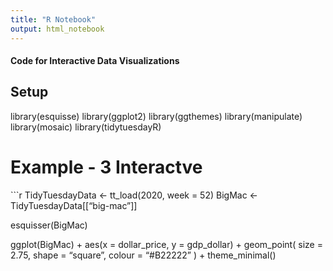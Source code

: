 ---
title: "R Notebook"
output: html_notebook
---
#### Code for Interactive Data Visualizations 

## Setup 
library(esquisse)
library(ggplot2)
library(ggthemes)
library(manipulate)
library(mosaic)
library(tidytuesdayR)

#####################
# Example - 3 Interactve
#####################
```{r}
TidyTuesdayData <- tt_load(2020, week = 52)
BigMac <- TidyTuesdayData[["big-mac"]]

esquisser(BigMac)

ggplot(BigMac) +
  aes(x = dollar_price, y = gdp_dollar) +
  geom_point(
    size = 2.75,
    shape = "square",
    colour = "#B22222"
  ) +
  theme_minimal()

